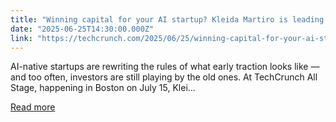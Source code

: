 ```yaml
---
title: "Winning capital for your AI startup? Kleida Martiro is leading the conversation at TechCrunch All Stage"
date: "2025-06-25T14:30:00.000Z"
link: "https://techcrunch.com/2025/06/25/winning-capital-for-your-ai-startup-kleida-martiro-is-leading-the-conversation-at-techcrunch-all-stage/"
---
```


AI-native startups are rewriting the rules of what early traction looks like — and too often, investors are still playing by the old ones. At TechCrunch All Stage, happening in Boston on July 15, Klei...

[Read more](https://techcrunch.com/2025/06/25/winning-capital-for-your-ai-startup-kleida-martiro-is-leading-the-conversation-at-techcrunch-all-stage/)
